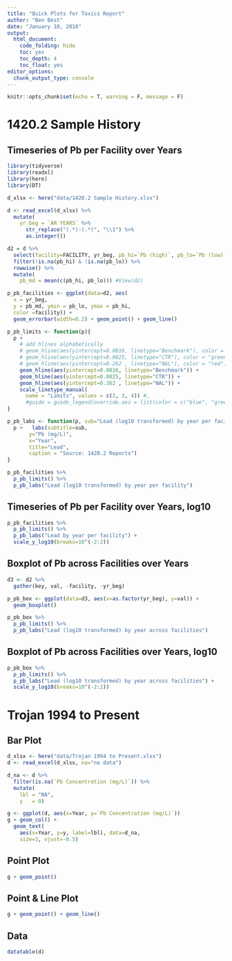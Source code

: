 ```yaml
---
title: "Quick Plots for Toxics Report"
author: "Ben Best"
date: "January 10, 2018"
output:
  html_document:
    code_folding: hide
    toc: yes
    toc_depth: 4
    toc_float: yes
editor_options: 
  chunk_output_type: console
---
```


```r
knitr::opts_chunk$set(echo = T, warning = F, message = F)
```

# 1420.2 Sample History

## Timeseries of Pb per Facility over Years

```r
library(tidyverse)
library(readxl)
library(here)
library(DT)

d_xlsx <- here("data/1420.2 Sample History.xlsx")

d <- read_excel(d_xlsx) %>%
  mutate(
    yr_beg = `AR YEARS` %>%
      str_replace("(.*)-(.*)", "\\1") %>%
      as.integer())

d2 = d %>%
  select(facility=FACILITY, yr_beg, pb_hi=`Pb (high)`, pb_lo=`Pb (low)`) %>%
  filter(!is.na(pb_hi) & !is.na(pb_lo)) %>%
  rowwise() %>%
  mutate(
    pb_md = mean(c(pb_hi, pb_lo))) #View(d2)

p_pb_facilities <- ggplot(data=d2, aes(
  x = yr_beg, 
  y = pb_md, ymin = pb_lo, ymax = pb_hi,
  color =facility)) +
  geom_errorbar(width=0.2) + geom_point() + geom_line()

p_pb_limits <- function(p){
  p +   
    # add hlines alphabetically
    # geom_hline(aes(yintercept=0.0816, linetype="Benchmark"), color = "blue") +
    # geom_hline(aes(yintercept=0.0025, linetype="CTR"), color = "green") +
    # geom_hline(aes(yintercept=0.262 , linetype="NAL"), color = "red") +
    geom_hline(aes(yintercept=0.0816, linetype="Benchmark")) +
    geom_hline(aes(yintercept=0.0025, linetype="CTR")) +
    geom_hline(aes(yintercept=0.262 , linetype="NAL")) +
    scale_linetype_manual(
      name = "Limits", values = c(2, 3, 4)) #, 
      #guide = guide_legend(override.aes = list(color = c("blue", "green", "red"))))
}

p_pb_labs <- function(p, sub="Lead (log10 transformed) by year per facility"){
  p +   labs(subtitle=sub, 
       y="Pb (mg/L)", 
       x="Year", 
       title="Lead", 
       caption = "Source: 1420.2 Reports")
}

p_pb_facilities %>% 
  p_pb_limits() %>%
  p_pb_labs("Lead (log10 transformed) by year per facility")
```

## Timeseries of Pb per Facility over Years, log10

```r
p_pb_facilities %>% 
  p_pb_limits() %>%
  p_pb_labs("Lead by year per facility") + 
  scale_y_log10(breaks=10^(-2:2))
```

## Boxplot of Pb across Facilities over Years

```r
d3 <- d2 %>%
  gather(key, val, -facility, -yr_beg)

p_pb_box <- ggplot(data=d3, aes(x=as.factor(yr_beg), y=val)) +
  geom_boxplot() 

p_pb_box %>% 
  p_pb_limits() %>%
  p_pb_labs("Lead (log10 transformed) by year across facilities")
```

## Boxplot of Pb across Facilities over Years, log10

```r
p_pb_box %>% 
  p_pb_limits() %>%
  p_pb_labs("Lead (log10 transformed) by year across facilities") + 
  scale_y_log10(breaks=10^(-2:2))
```


# Trojan 1994 to Present 

## Bar Plot

```r
d_xlsx <- here("data/Trojan 1994 to Present.xlsx")
d <- read_excel(d_xlsx, na="no data")

d_na <- d %>% 
  filter(is.na(`Pb Concentration (mg/L)`)) %>%
  mutate(
    lbl = "NA",
    y   = 0)

g <- ggplot(d, aes(x=Year, y=`Pb Concentration (mg/L)`))
g + geom_col() +
  geom_text(
    aes(x=Year, y=y, label=lbl), data=d_na,
    size=3, vjust=-0.5)
```

## Point Plot

```r
g + geom_point()
```

## Point & Line Plot

```r
g + geom_point() + geom_line()
```

## Data

```r
datatable(d)
```

